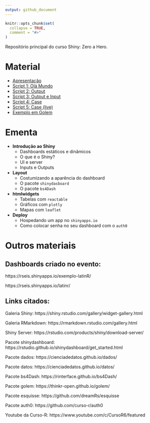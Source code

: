 ```yaml
---
output: github_document
---
```


```r
knitr::opts_chunk$set(
  collapse = TRUE,
  comment = "#>"
)
```

Repositório principal do curso Shiny: Zero a Hero.

# Material

- [Apresentação](https://curso-r.github.io/latinr-shiny/slides/slides_latinr_shiny_zero_to_hero.html)
- [Script 1: Olá Mundo](https://curso-r.github.io/latinr-shiny/scripts/01-ola-mundo.R)
- [Script 2: Output](https://curso-r.github.io/latinr-shiny/scripts/02-output.R)
- [Script 3: Output e Input](https://curso-r.github.io/latinr-shiny/scripts/03-output-input.R)
- [Script 4: Case](https://curso-r.github.io/latinr-shiny/scripts/04-case.R)
- [Script 5: Case (live)](https://curso-r.github.io/latinr-shiny/scripts/05-dash.R)
- [Exemplo em Golem](https://github.com/curso-r/latinr-shiny/tree/master/slides/meuGolem)
  
# Ementa

- **Introdução ao Shiny**
  - Dashboards estáticos e dinâmicos
  - O que é o Shiny?
  - UI e server
  - Inputs e Outputs
- **Layout**
  - Costumizando a aparência do dashboard
  - O pacote `shinydasboard`
  - O pacote `bs4Dash`
- **htmlwidgets**
  - Tabelas com `reactable`
  - Gráficos com `plotly`
  - Mapas com `leaflet`
- **Deploy**
  - Hospedando um app no `shinyapps.io`
  - Como colocar senha no seu dashboard com o `auth0`

# Outros materiais

## Dashboards criado no evento:

https://rseis.shinyapps.io/exemplo-latinR/

https://rseis.shinyapps.io/latinr/

## Links citados:

Galeria Shiny:
https://shiny.rstudio.com/gallery/widget-gallery.html

Galeria RMarkdown:
https://rmarkdown.rstudio.com/gallery.html

Shiny Server:
https://rstudio.com/products/shiny/download-server/

Pacote shinydashboard:
https://rstudio.github.io/shinydashboard/get_started.html

Pacote dados:
https://cienciadedatos.github.io/dados/

Pacote datos:
https://cienciadedatos.github.io/datos/

Pacote bs4Dash:
https://rinterface.github.io/bs4Dash/

Pacote golem:
https://thinkr-open.github.io/golem/

Pacote esquisse:
https://github.com/dreamRs/esquisse

Pacote auth0:
https://github.com/curso-r/auth0

Youtube da Curso-R:
https://www.youtube.com/c/CursoR6/featured
